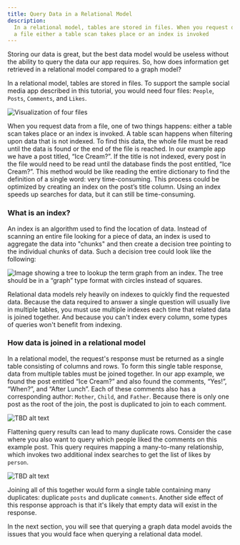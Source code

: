 ```yaml
---
title: Query Data in a Relational Model
description:
  In a relational model, tables are stored in files. When you request data from
  a file either a table scan takes place or an index is invoked
---
```


Storing our data is great, but the best data model would be useless without the
ability to query the data our app requires. So, how does information get
retrieved in a relational model compared to a graph model?

In a relational model, tables are stored in files. To support the sample social
media app described in this tutorial, you would need four files: `People`,
`Posts`, `Comments`, and `Likes`.

![Visualization of four files](/images/data-model/evolution-12.png)

When you request data from a file, one of two things happens: either a table
scan takes place or an index is invoked. A table scan happens when filtering
upon data that is not indexed. To find this data, the whole file must be read
until the data is found or the end of the file is reached. In our example app we
have a post titled, “Ice Cream?”. If the title is not indexed, every post in the
file would need to be read until the database finds the post entitled, “Ice
Cream?”. This method would be like reading the entire dictionary to find the
definition of a single word: very time-consuming. This process could be
optimized by creating an index on the post’s title column. Using an index speeds
up searches for data, but it can still be time-consuming.

### What is an index?

An index is an algorithm used to find the location of data. Instead of scanning
an entire file looking for a piece of data, an index is used to aggregate the
data into "chunks" and then create a decision tree pointing to the individual
chunks of data. Such a decision tree could look like the following:

![Image showing a tree to lookup the term graph from an index. The tree should be in a “graph” type format with circles instead of squares.](/images/data-model/evolution-13.png)

Relational data models rely heavily on indexes to quickly find the requested
data. Because the data required to answer a single question will usually live in
multiple tables, you must use multiple indexes each time that related data is
joined together. And because you can't index every column, some types of queries
won't benefit from indexing.

### How data is joined in a relational model

In a relational model, the request's response must be returned as a single table
consisting of columns and rows. To form this single table response, data from
multiple tables must be joined together. In our app example, we found the post
entitled “Ice Cream?” and also found the comments, “Yes!”, “When?”, and “After
Lunch”. Each of these comments also has a corresponding author: `Mother`,
`Child`, and `Father`. Because there is only one post as the root of the join,
the post is duplicated to join to each comment.

![TBD alt text](/images/data-model/evolution-15.png)

Flattening query results can lead to many duplicate rows. Consider the case
where you also want to query which people liked the comments on this example
post. This query requires mapping a many-to-many relationship, which invokes two
additional index searches to get the list of likes by `person`.

![TBD alt text](/images/data-model/evolution-16.png)

Joining all of this together would form a single table containing many
duplicates: duplicate `posts` and duplicate `comments`. Another side effect of
this response approach is that it's likely that empty data will exist in the
response.

In the next section, you will see that querying a graph data model avoids the
issues that you would face when querying a relational data model.
